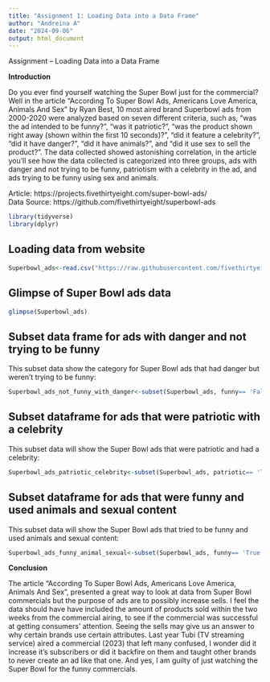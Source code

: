```yaml
---
title: "Assignment 1: Loading Data into a Data Frame"
author: "Andreina A"
date: "2024-09-06"
output: html_document
---
```


Assignment – Loading Data into a Data Frame


**Introduction**

Do you ever find yourself watching the Super Bowl just for the commercial? Well in the article "According To Super Bowl Ads, Americans Love America, Animals And Sex" by Ryan Best, 10 most aired brand Superbowl ads from 2000-2020 were analyzed based on seven different criteria, such as, "was the ad intended to be funny?", "was it patriotic?", "was the product shown right away (shown within the first 10 seconds)?", "did it feature a celebrity?", "did it have danger?", "did it have animals?", and "did it use sex to sell the product?". The data collected showed astonishing correlation, in the article you'll see how the data collected is categorized into three groups, ads with danger and not trying to be funny, patriotism with a celebrity in the ad, and ads trying to be funny using sex and animals.  

Article: https://projects.fivethirtyeight.com/super-bowl-ads/  
Data Source: https://github.com/fivethirtyeight/superbowl-ads


```r
library(tidyverse)
library(dplyr)
```

## Loading data from website


```r
Superbowl_ads<-read.csv("https://raw.githubusercontent.com/fivethirtyeight/superbowl-ads/main/superbowl-ads.csv")
```

## Glimpse of Super Bowl ads data

```r
glimpse(Superbowl_ads)
```


## Subset data frame for ads with danger and not trying to be funny

This subset data show the category for Super Bowl ads that had danger but weren't trying to be funny:

```r
Superbowl_ads_not_funny_with_danger<-subset(Superbowl_ads, funny== 'False' & danger== 'True', select = c(year, brand, superbowl_ads_dot_com_url, funny, danger))
```



## Subset dataframe for ads that were patriotic with a celebrity

This subset data will show the Super Bowl ads that were patriotic and had a celebrity:

```r
Superbowl_ads_patriotic_celebrity<-subset(Superbowl_ads, patriotic== 'True' & celebrity== 'True', select = c(year, brand, superbowl_ads_dot_com_url, patriotic, celebrity))
```



## Subset dataframe for ads that were funny and used animals and sexual content

This subset data will show the Super Bowl ads that tried to be funny and used animals and sexual content:

```r
Superbowl_ads_funny_animal_sexual<-subset(Superbowl_ads, funny== 'True' & animals== 'True' & use_sex=='True', select = c(year, brand, superbowl_ads_dot_com_url, funny, animals, use_sex))
```



**Conclusion**

The article "According To Super Bowl Ads, Americans Love America, Animals And Sex", presented a great way to look at data from Super Bowl commercials but the purpose of ads are to possibly increase sells. I feel the data should have have included the amount of products sold within the two weeks from the commercial airing, to see if the commercial was successful at getting consumers' attention. Seeing the sells may give us an answer to why certain brands use certain attributes. Last year Tubi (TV streaming service) aired a commercial (2023) that left many confused, I wonder did it increase it's subscribers or did it backfire on them and taught other brands to never create an ad like that one. And yes, I am guilty of just watching the Super Bowl for the funny commercials.